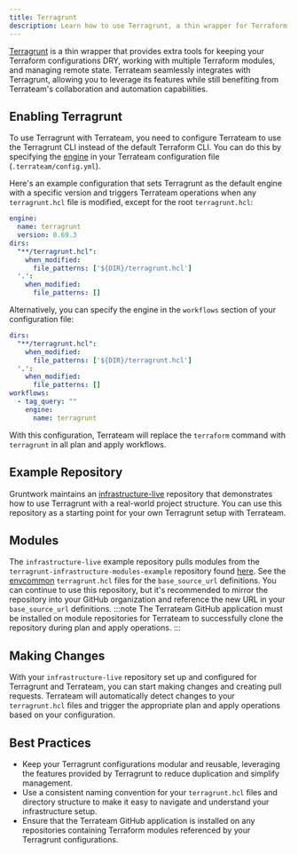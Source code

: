 ```yaml
---
title: Terragrunt
description: Learn how to use Terragrunt, a thin wrapper for Terraform, with Terrateam
---
```



[Terragrunt](https://terragrunt.gruntwork.io/) is a thin wrapper that provides extra tools for keeping your Terraform configurations DRY, working with multiple Terraform modules, and managing remote state. Terrateam seamlessly integrates with Terragrunt, allowing you to leverage its features while still benefiting from Terrateam's collaboration and automation capabilities.

## Enabling Terragrunt

To use Terragrunt with Terrateam, you need to configure Terrateam to use the Terragrunt CLI instead of the default Terraform CLI. You can do this by specifying the [engine](/reference/configuration/engine) in your Terrateam configuration file (`.terrateam/config.yml`).

Here's an example configuration that sets Terragrunt as the default engine with a specific version and triggers Terrateam operations when any `terragrunt.hcl` file is modified, except for the root `terragrunt.hcl`:
```yaml
engine:
  name: terragrunt
  version: 0.69.3
dirs:
  "**/terragrunt.hcl":
    when_modified:
      file_patterns: ['${DIR}/terragrunt.hcl']
  '.':
    when_modified:
      file_patterns: []
```

Alternatively, you can specify the engine in the `workflows` section of your configuration file:
```yaml
dirs:
  "**/terragrunt.hcl":
    when_modified:
      file_patterns: ['${DIR}/terragrunt.hcl']
  '.':
    when_modified:
      file_patterns: []
workflows:
  - tag_query: ""
    engine:
      name: terragrunt
```

With this configuration, Terrateam will replace the `terraform` command with `terragrunt` in all plan and apply workflows.

## Example Repository

Gruntwork maintains an [infrastructure-live](https://github.com/gruntwork-io/terragrunt-infrastructure-live-example) repository that demonstrates how to use Terragrunt with a real-world project structure. You can use this repository as a starting point for your own Terragrunt setup with Terrateam.

## Modules

The `infrastructure-live` example repository pulls modules from the `terragrunt-infrastructure-modules-example` repository found [here](https://github.com/gruntwork-io/terragrunt-infrastructure-modules-example). See the [envcommon](https://github.com/gruntwork-io/terragrunt-infrastructure-live-example/tree/master/_envcommon) `terragrunt.hcl` files for the `base_source_url` definitions.
You can continue to use this repository, but it's recommended to mirror the repository into your GitHub organization and reference the new URL in your `base_source_url` definitions.
:::note
The Terrateam GitHub application must be installed on module repositories for Terrateam to successfully clone the repository during plan and apply operations.
:::

## Making Changes

With your `infrastructure-live` repository set up and configured for Terragrunt and Terrateam, you can start making changes and creating pull requests.
Terrateam will automatically detect changes to your `terragrunt.hcl` files and trigger the appropriate plan and apply operations based on your configuration.

## Best Practices

- Keep your Terragrunt configurations modular and reusable, leveraging the features provided by Terragrunt to reduce duplication and simplify management.
- Use a consistent naming convention for your `terragrunt.hcl` files and directory structure to make it easy to navigate and understand your infrastructure setup.
- Ensure that the Terrateam GitHub application is installed on any repositories containing Terraform modules referenced by your Terragrunt configurations.
